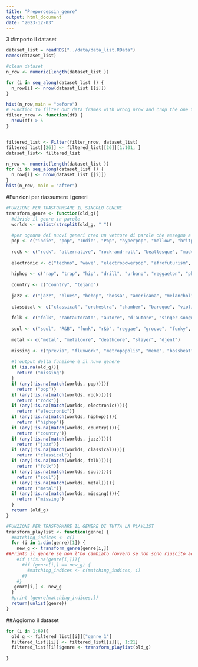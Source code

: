 ```yaml
---
title: "Preporcessin_genre"
output: html_document
date: "2023-12-03"
---
```

3
#importo il dataset

```r

dataset_list = readRDS("../data/data_list.RData")
names(dataset_list)

#clean dataset
n_row <- numeric(length(dataset_list ))

for (i in seq_along(dataset_list )) {
  n_row[i] <- nrow(dataset_list [[i]])
}

hist(n_row,main = "before")
# Function to filter out data frames with wrong nrow and crop the one too long
filter_nrow <- function(df) {
  nrow(df) > 5
}


filtered_list <- Filter(filter_nrow, dataset_list)
filtered_list[[26]] <- filtered_list[[26]][1:101, ]
dataset_list<- filtered_list

n_row <- numeric(length(dataset_list ))
for (i in seq_along(dataset_list )) {
  n_row[i] <- nrow(dataset_list [[i]])
}
hist(n_row, main = "after")
```




#Funzioni per  riassumere i generi
```r
#FUNZIONE PER TRASFORMSARE IL SINGOLO GENERE
transform_genre <- function(old_g){
  #divido il genre in parole
  worlds <- unlist(strsplit(old_g, " "))
  
  #per ognuno dei nuovi generi creo un vettore di parole che assegno a quel genere. Alcuni generi non sono riuscito a categorizzarli (previa, fluxwork,       #metropopolis, meme, bossbeat, comic, concurso de talentos argentino), in questi casi gli ho trattati come missing data.
  pop <- c("indie", "pop", "Indie", "Pop", "hyperpop", "mellow", "britpop", "folk-pop", "boy", "dreamo", "europop", "show", "romantic", "austropop", "bubblegum", "cartoni", "group", "electropop", "afropop", "beat", "austindie", "standards", "broadway", "musical", "tontipop","etherpop", "cover","nederpop","c86", "alley", "sophisti-pop")
  
  rock <- c("rock", "alternative", "rock-and-roll", "beatlesque", "madchester", "punk", "alt", "revival", "shoegaze", "grunge", "j-rock", "bubblegrunge","emo")
  
  electronic <- c("techno", "wave", "electropowerpop", "afrofuturism", "electro", "disco", "edm", "dembow", "tech", "psytrance","afrobeat", "touch", "tekk", "chillwave","vapor", "cubaton", "house", "electronic", "afrobeats", "indietronica", "downtempo", "brostep", "room", "fi", "lo-fi", "ambient", "ai", "afroswing", "acidcore", "soundtrack", "ambient", "experimental", "dance", "electronica", "folktronica", "eurodance", "aussietronica", "psych","basshall", "neo-psychedelic", "covertronica", "easy", "electra", "hi-nrg", "balearic","bass", "speedrun", "video", "dub", "chiptune", "moombahton", "lounge", "weirdcore", "dancehall", "vogue")
  
  hiphop <- c("rap", "trap", "hip", "drill", "urbano", "reggaeton", "phonk", "grime", "plugg", "neoperreo")
  
  country <- c("country", "tejano")
  
  jazz <- c("jazz", "blues", "bebop", "bossa", "americana", "melancholia", "post-bop")
  
  classical <- c("classical", "orchestra", "chamber", "baroque", "violin")
  
  folk <- c("folk", "cantautorato", "autore", "d'autore", "singer-songwriter", "neomelodici", "cantautora", "musica", "anime", "brasileiro", "tuareg", "sebene", "chicha", "bajki", "cumbia", "bachata", "cha-cha-cha", "cantautor", "mariachi", "bolero", "christian", "ccm", "canzone", "celtic", "chanson", "cappella", "canadian", "native", "mambo", "stomp", "mpb", "flamenco", "ska", "calypso")
  
  soul <- c("soul", "R&B", "funk", "r&b", "reggae", "groove", "funky", "charango", "motown", "souldies", "storm", "afro-funk")
  
  metal <- c("metal", "metalcore", "deathcore", "slayer", "djent")
  
  missing <- c("previa", "fluxwork", "metropopolis", "meme", "bossbeat", "comic", "concurso")
  
  #l'output della funzione è il nuvo genere
  if (is.na(old_g)){
    return ("missing")
  }
  if (any(!is.na(match(worlds, pop)))){
    return ("pop")}
  if (any(!is.na(match(worlds, rock)))){
    return ("rock")}
  if (any(!is.na(match(worlds, electronic)))){
    return ("electronic")}
  if (any(!is.na(match(worlds, hiphop)))){
    return ("hiphop")}
  if (any(!is.na(match(worlds, country)))){
    return ("country")}
  if (any(!is.na(match(worlds, jazz)))){
    return ("jazz")}
  if (any(!is.na(match(worlds, classical)))){
    return ("classical")}
  if (any(!is.na(match(worlds, folk)))){
    return ("folk")}
  if (any(!is.na(match(worlds, soul)))){
    return ("soul")}
  if (any(!is.na(match(worlds, metal)))){
    return ("metal")}
  if (any(!is.na(match(worlds, missing)))){
    return ("missing")
  }
  return (old_g)
}

#FUNZIONE PER TRASFORMARE IL GENERE DI TUTTA LA PLAYLIST
transform_playlist <- function(genre) {
  #matching_indices <- c()
  for (i in 1:dim(genre)[1]) {
    new_g <- transform_genre(genre[i,])
##Printo il genere se non l'ho cambiato (ovvero se non sono riuscito ad assegnarloa  nessun nuovo genere)
    #if (!is.na(genre[i,])){
      #if (genre[i,] == new_g) {
        #matching_indices <- c(matching_indices, i)
      #}
    #}
   genre[i,] <- new_g
  }
  #print (genre[matching_indices,])
  return(unlist(genre))
}
```

##Aggiorno il dataset
```r
for (i in 1:69){
  old_g <- filtered_list[[i]]["genre_1"]
  filtered_list[[i]] <- filtered_list[[i]][, 1:21]
  filtered_list[[i]]$genre <- transform_playlist(old_g)
  
}
```


